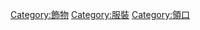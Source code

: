 {{Commons cat|Neckties}}
[[Category:飾物|Category:飾物]]
[[Category:服裝|Category:服裝]]
[[Category:領口|Category:領口]]